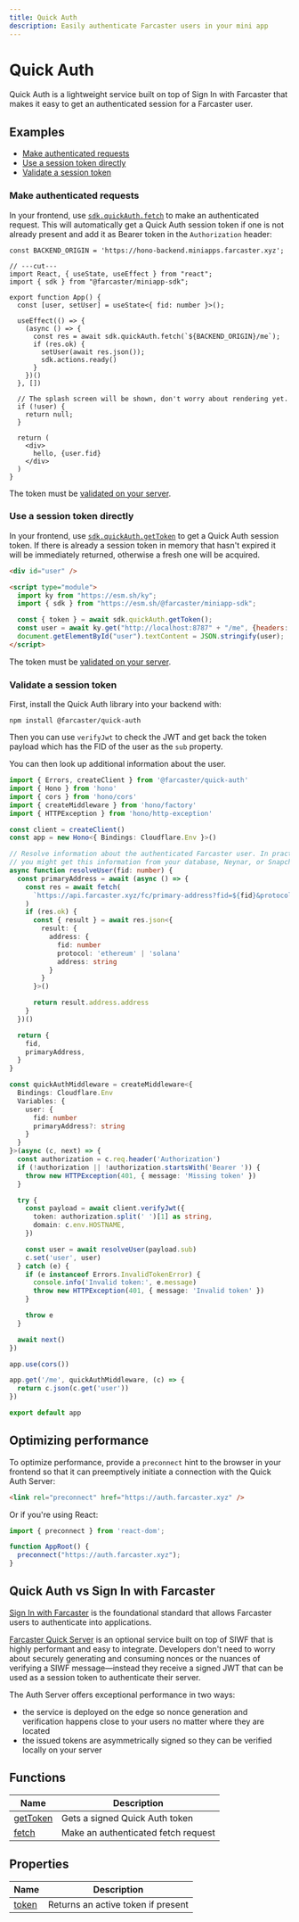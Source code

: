 ```yaml
---
title: Quick Auth
description: Easily authenticate Farcaster users in your mini app
---
```


# Quick Auth

Quick Auth is a lightweight service built on top of Sign In with Farcaster that makes
it easy to get an authenticated session for a Farcaster user.


## Examples

- [Make authenticated requests](#make-authenticated-requests)
- [Use a session token directly](#use-a-session-token-directly)
- [Validate a session token](#validate-a-session-token)

### Make authenticated requests

In your frontend, use [`sdk.quickAuth.fetch`](/docs/sdk/quick-auth/fetch) to
make an authenticated request. This will automatically get a Quick Auth session
token if one is not already present and add it as Bearer token in the
`Authorization` header:

```tsx twoslash
const BACKEND_ORIGIN = 'https://hono-backend.miniapps.farcaster.xyz';

// ---cut---
import React, { useState, useEffect } from "react";
import { sdk } from "@farcaster/miniapp-sdk";

export function App() {
  const [user, setUser] = useState<{ fid: number }>();

  useEffect(() => {
    (async () => {
      const res = await sdk.quickAuth.fetch(`${BACKEND_ORIGIN}/me`);
      if (res.ok) {
        setUser(await res.json());
        sdk.actions.ready()
      }
    })()
  }, [])

  // The splash screen will be shown, don't worry about rendering yet.
  if (!user) {
    return null;
  }

  return (
    <div>
      hello, {user.fid}
    </div>
  )
}
```

The token must be [validated on your server](#validate-a-session-token).


### Use a session token directly

In your frontend, use
[`sdk.quickAuth.getToken`](/docs/sdk/quick-auth/get-token) to get a Quick Auth
session token. If there is already a session token in memory that hasn't
expired it will be immediately returned, otherwise a fresh one will be
acquired.

```html 
<div id="user" />

<script type="module">
  import ky from "https://esm.sh/ky";
  import { sdk } from "https://esm.sh/@farcaster/miniapp-sdk";

  const { token } = await sdk.quickAuth.getToken();
  const user = await ky.get("http://localhost:8787" + "/me", {headers: {Authorization: 'Bearer ' + token }}).json();
  document.getElementById("user").textContent = JSON.stringify(user);
</script>
```

The token must be [validated on your server](#validate-a-session-token).


### Validate a session token

First, install the Quick Auth library into your backend with:

```
npm install @farcaster/quick-auth
```

Then you can use `verifyJwt` to check the JWT and get back the token payload
which has the FID of the user as the `sub` property. 

You can then look up additional information about the user. 

```ts 
import { Errors, createClient } from '@farcaster/quick-auth'
import { Hono } from 'hono'
import { cors } from 'hono/cors'
import { createMiddleware } from 'hono/factory'
import { HTTPException } from 'hono/http-exception'

const client = createClient()
const app = new Hono<{ Bindings: Cloudflare.Env }>()

// Resolve information about the authenticated Farcaster user. In practice
// you might get this information from your database, Neynar, or Snapchain.
async function resolveUser(fid: number) {
  const primaryAddress = await (async () => {
    const res = await fetch(
      `https://api.farcaster.xyz/fc/primary-address?fid=${fid}&protocol=ethereum`,
    )
    if (res.ok) {
      const { result } = await res.json<{
        result: {
          address: {
            fid: number
            protocol: 'ethereum' | 'solana'
            address: string
          }
        }
      }>()

      return result.address.address
    }
  })()

  return {
    fid,
    primaryAddress,
  }
}

const quickAuthMiddleware = createMiddleware<{
  Bindings: Cloudflare.Env
  Variables: {
    user: {
      fid: number
      primaryAddress?: string
    }
  }
}>(async (c, next) => {
  const authorization = c.req.header('Authorization')
  if (!authorization || !authorization.startsWith('Bearer ')) {
    throw new HTTPException(401, { message: 'Missing token' })
  }

  try {
    const payload = await client.verifyJwt({
      token: authorization.split(' ')[1] as string,
      domain: c.env.HOSTNAME,
    })

    const user = await resolveUser(payload.sub)
    c.set('user', user)
  } catch (e) {
    if (e instanceof Errors.InvalidTokenError) {
      console.info('Invalid token:', e.message)
      throw new HTTPException(401, { message: 'Invalid token' })
    }

    throw e
  }

  await next()
})

app.use(cors())

app.get('/me', quickAuthMiddleware, (c) => {
  return c.json(c.get('user'))
})

export default app
```


## Optimizing performance

To optimize performance, provide a `preconnect` hint to the browser in your
frontend so that it can preemptively initiate a connection with the Quick Auth
Server:

```html
<link rel="preconnect" href="https://auth.farcaster.xyz" />
```

Or if you're using React:

```ts
import { preconnect } from 'react-dom';

function AppRoot() {
  preconnect("https://auth.farcaster.xyz");
}
```

## Quick Auth vs Sign In with Farcaster

[Sign In with
Farcaster](https://github.com/farcasterxyz/protocol/discussions/110) is the
foundational standard that allows Farcaster users to authenticate into
applications.

[Farcaster Quick
Server](https://github.com/farcasterxyz/protocol/discussions/231) is an
optional service built on top of SIWF that is highly performant and easy to
integrate. Developers don't need to worry about securely generating and
consuming nonces or the nuances of verifying a SIWF message—instead they
receive a signed JWT that can be used as a session token to authenticate their
server.

The Auth Server offers exceptional performance in two ways:
- the service is deployed on the edge so nonce generation and verification
  happens close to your users no matter where they are located
- the issued tokens are asymmetrically signed so they can be verified locally
  on your server


## Functions

| Name                                       | Description                         |
|--------------------------------------------|-------------------------------------|
| [getToken](/docs/sdk/quick-auth/get-token) | Gets a signed Quick Auth token      | 
| [fetch](/docs/sdk/quick-auth/fetch)        | Make an authenticated fetch request |


## Properties

| Name                                | Description                             |
|-------------------------------------|-----------------------------------------|
| [token](/docs/sdk/quick-auth/token) | Returns an active token if present      | 

